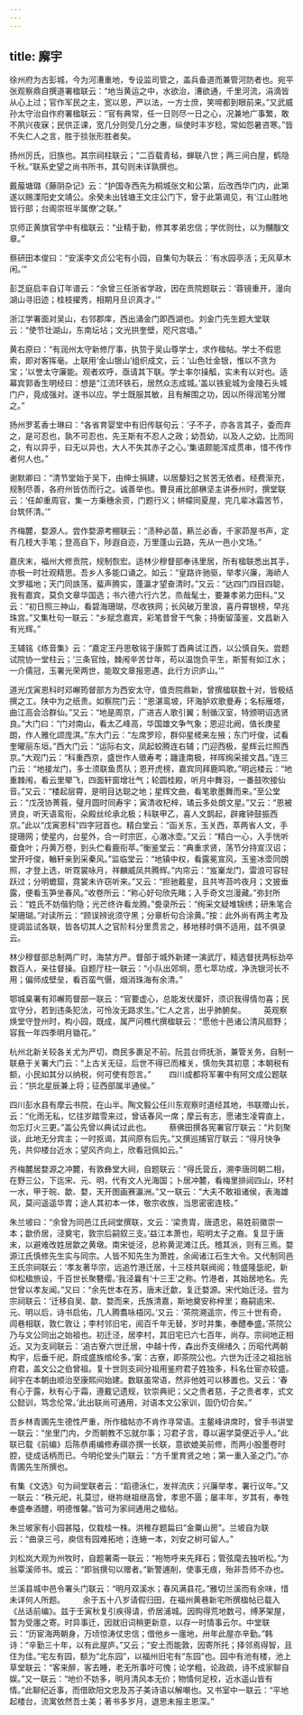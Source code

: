```yaml
---
---
---
```

title: 廨宇
---



徐州府为古彭城，今为河漕重地，专设监司管之，盖兵备道而兼管河防者也。宛平张观察鼎自撰道署楹联云：“地当黄运之中，水欲治，漕欲通，千里河流，涓滴皆从心上过；官作军民之主，宽以恩，严以法，一方士庶，笑啼都到眼前来。”又武威孙太守治自作府署楹联云：“官有典常，任一日则尽一日之心，况兼地广事繁，敢不夙兴夜寐；民供正课，宽几分则受几分之惠，纵使时丰岁稔，常如怨暑咨寒。”皆不失仁人之言，胜于掞张形胜者矣。

扬州厉氏，旧族也。其宗祠柱联云；“二百载青毡，蝉联八世；两三间白屋，鹤隐千秋。”联系史望之尚书所书，其句则未详孰撰也。

戴菔塘璐《藤阴杂记》云：“护国寺西先为桐城张文和公第，后改西华门内，此第遂以赐溧阳史文靖公。余癸未出钱塘王文庄公门下，曾于此第谒见，有‘江山胜地皆行部；台阁崇班半属僚’之联。”

京师正黄旗官学中有楹联云：“业精于勤，修其孝弟忠信；学优则仕，以为黼黻文章。”

蔡研田本俊曰：“安溪李文贞公宅有小园，自集句为联云：‘有水园亭活；无风草木闲。’”

彭芝庭启丰自订年谱云：“余曾三任浙省学政，因在贡院题联云：‘蓉镜重开，漫向湖山寻旧迹；桂枝擢秀，相期月旦识真才。’”

浙江学署面对吴山，右邻郡庠，西出涌金门即西湖也。刘金门先生题大堂联云：“使节壮湖山，东南坛坫；文光拱奎壁，咫尺宫墙。”

黄右原曰：“有润州太守新修厅事，执贽于吴山尊学士，求作楹帖。学士不假思索，即对客挥毫。上联用‘金山银山’组织成文，云：‘山色壮金银，惟以不贪为宝；’以誉太守廉能。观者欢呼，亟请其下联。学士率尔操觚，实未有以对也。适幕宾郭香生明经曰：想是“江流环铁石，居然众志成城。’盖以铁瓮城为金陵石头城门户，竟成强对。遂书以应。学士既服其敏，且有解围之功，因以所得润笔分赠之。”

扬州罗茗香士琳曰：“各省育婴堂中有旧传联句云：‘子不子，亦各言其子，委而弃之，是可忍也，孰不可忍也，先王斯有不忍人之政；幼吾幼，以及人之幼，比而同之，有以异乎，曰无以异也，大人不失其赤子之心。’集语颇能浑成贯串，惜不传作者何人也。”

谢默卿曰：“清节堂始于吴下，由绅士捐建，以居嫠妇之贫苦无依者。经费渐充，规制尽善，各府州皆仿而行之。诚善举也。曹艮甫比部楙坚主讲泰州时，撰堂联云：‘任卹重周官，集一方秉穗余资，门题行义；帡幪同夏屋，完几辈冰霜苦节，台筑怀清。’”

齐梅麓，婺源人。尝作婺源考棚联云：“渍种必苗，爇兰必香，千家茆屋书声，定有几枝大手笔；登高自下，陟遐自迩，万里蓬山云路，先从一邑小文场。”

嘉庆末，福州大修贡院，规制恢宏。适林少穆督部奉讳里居，所有楹联悉出其手，亦极一时壮观精思。吾乡人多能口诵之。如云：“皇路许驰驱，举孝兴廉，海峤人文罗福地；天门同詄荡，蜚声腾实，蓬瀛才望奋清时。”又云：“达四门四目四聪，我有嘉宾，莫负文章华国选；书六德六行六艺，烝哉髦士，要兼孝弟力田科。”又云：“初日照三神山，看碧海珊瑚，尽收铁网；长风破万里浪，喜丹霄银榜，早兆珠宫。”又集杜句一联云：“乡赋念嘉宾，彩笔昔曾干气象；持衡留藻鉴，文昌新入有光辉。”

王辅铭《练音集》云：“嘉定王丹思敬铭于康熙丁酉典试江西，以公慎自矢。尝题试院协一堂柱云；‘三条官烛，棘闱辛苦廿年，苟以温饱负平生，斯誓有如江水；一介儒冠，玉署光荣两世，能取文章报恩遇，此行方识庐山。’”

道光戊寅恩科时邓嶰筠督部方为西安太守，值贡院鼎新，曾撰楹联数十对，皆极结撰之工。陕中为之纸贵。如察院门云：“恩湛鸾坡，环海胪欢歌曼寿；名标雁塔，曲江高会洽群仙。”又云：“地是周京，广进吉人歌引翼；制循汉室，特颁明诏选贤良。”大门曰：“门对南山，看太乙峰高，华国雄文争气象；恩迎北阙，值长庚星朗，作人雅化颂庞淇。”东大门云：“左席罗珍，群仰星槎来左掖；东门吁俊，试看奎曜丽东垣。”西大门云：“运际右文，凤起蛟腾连右辅；门迎西极，星辉云烂照西京。”大观门云：“科重西京，盛世作人徵寿考；躔逢南极，祥晖绚采接文昌。”连三门云：“地接龙门，多士须联鱼贯队；恩开虎榜，嘉宾同拜鹿鸣歌。”明远楼云：“地重棘闱，看云里翚飞，四面轩窗增壮气；轮圆桂殿，听月中舞羽，一番鼓吹接仙音。”又云：“楼起层霄，是明目达聪之地；星辉文曲，看笔歌墨舞而来。”至公堂云：“戊茂协菁莪，璧月圆时同寿宇；寅清收杞梓，璚云多处朗文星。”又云：“恩被贤良，听天语鸾衔，朵殿丝纶承北极；科联甲乙，喜人文鹊起，辟雍钟鼓振西京。”此以“戊寅恩科”四字冠首也。精白堂云：“函关东，玉关西，萃两省人文，手提珊网；使星内，台星外，合一时宗匠，心澈冰壶。”又云：“精白一心，入手恍听蚕食叶；丹黄万卷，到头伫看鹿衔苹。”衡鉴堂云：“典重求贤，荡节分持宣汉诏；堂开吁俊，輶轩亲到采秦风。”监临堂云：“地镇中权，看露冕宣风，玉鉴冰壶同朗照，才登上选，听霓裳咏月，祥麟威凤共腾辉。”内帘云：“岌嶪龙门，雷浪可容轻跃过；分明蟾窟，霓裳未许窃听来。”又云：“担驰戴星，且共岑苔吟夜月；文披垂露，便看玉笋坐春风。”收卷所云：“称心好句欣先睹；入手奇文岂漫藏。”弥封所云：“姓氏不妨偕豹隐；光芒终许看龙腾。”誊录所云：“绚采文疑堆锦绣；研朱笔合架珊瑚。”对读所云：“顾误辨讹须守黑；分章析句合涂黄。”按：此外尚有两主考及提调监试各联，皆各切其人之官阶科分里贯言之，移地移时俱不适用，兹不俱录云。

林少穆督部总制两广时，海禁方严。督部于城外新建一演武厅，精选督抚两标劲卒数百人，亲往督操。自题厅柱一联云：“小队出郊坰，愿七萃功成，净洗银河长不用；偏师成壁垒，看百蛮气慑，烟消珠海有余清。”

鄂城臬署有邓嶰筠督部一联云：“官要虚心，总能发伏厘奸，须识我得情勿喜；民宜守分，若到违条犯法，可怜汝无路求生。”仁人之言，出乎肺腑矣。 　　英观察焕堂守登州时，构小园，既成，属严问樵代撰楹联云：“愿他十邑诸公清风扇野；容我一年四季明月锄花。”

杭州北新关较各关尤为严切，商民多裹足不前。阮芸台师抚浙，兼管关务，自制一联悬于关署大门云：“上古关无征，后世不得已而榷关，慎勿失其初意；本朝税有额，小民如其分以纳税，何可使有怨言。” 　　四川成都将军署中有阿文成公题联云：“拱北星辰兼上将；征西部属半通侯。”

四川彭水县有摩云书院，在山半。陶文毅公任川东观察时道经其地，书联赠山长，云：“化雨无私，忆往岁踏雪来过，曾话春风一席；摩云有志，愿诸生凌霄直上，勿忘灯火三更。”盖公先曾以典试过此也。 　　蔡佛田撰各宪署官厅联云：“片刻聚谈，此地无分宾主；一时抠谒，其间原有后先。”又撰巡捕官厅联云：“得月快争先，共仰楼台近水；望风齐向上，欣看冠佩如云。”

齐梅麓居婺源之冲麓，有敦彝堂大祠，自题联云：“得氏营丘，溯李唐同朝二相，在野三公，下迄宋、元、明，代有文人光海国；卜居冲麓，看梅里排闼四山，环村一水，甲于皖、歙、婺，天开图画赛瀛洲。”又一联云：“大夫不敢祖诸侯，表海雄风，莫问遥遥华胄；途人其初本一体，敬宗收族，当思密密连枝。”

朱兰坡曰：“余曾为同邑江氏祠堂撰联，文云：‘梁贵胄，唐遗忠，易姓前徽崇一本；歙侨居，泾奠宅，敦宗后嗣叙三支。’益江本萧也，昭明太子之裔。复显于唐末，以避难改姓居歙之黄墩。南宋徙泾，总称黄泥滩江氏。稽其派，则有三焉。婺源江氏慎修先生实与同宗。人皆不知先生为萧姓，余闻诸江石生大令。又代制同邑王氏宗祠联云：‘孝友著华宗，远追竹港迁居，十三枝共联阀阅；牲盛隆毖祀，新仰松楹旅设，千百世长聚簪缨。’我泾曩有‘十三王’之称。竹港者，其始居地名。先世曾以孝友闻。”又曰：“余先世本在苏，唐末迁歙，复迁婺源。宋代始迁泾。尝为宗祠联云：‘迁移自吴、歙、婺而来，氏族清嘉，斯地奠安称梓里；裔嗣逾宋、元、明以后，诗书启佑，几人腾翥咏梧冈。’又云：‘茶院溯遥宗，传三十世有奇，闾巷相联，敦仁敦让；李村邻旧宅，阅百千年无替，岁时并集，奉醴奉盛。’茶院公乃与文公同出之始祖也。初迁泾，居李村，其旧宅已六七百年，尚存。宗祠地正相近。又为支祠联云：‘追古寮六世迁居，中越十传，森出乔支绵绪久；历昭代两朝构宇，后垂千祀，蔚成盛族绾纶多。’案：古寮，即茶院公也。六世为迁泾之祖拙翁府君，盖文公之伯曾祖。复十世则支祠分祖用鉴府君子姓独多，科名仕宦亦较盛。祠宇在本朝由顺治至康熙间始建。数联虽常语，然非他姓可以移置也。又云：‘春有心于露，秋有心于霜，遵戴记遗规，钦崇典祀；父之贵者慈，子之贵者孝，式文公懿训，笃念伦常。’此出联尚可通用，对语本文公家训，固仍切合矣。”

吾乡林青圃先生德性严重，所作楹帖亦不肯作寻常语。主鳌峰讲席时，曾手书讲堂一联云：“坐里门内，夕而朝教不忘就尔事；习君子言，尊以遍学莫便近乎人。”此联已载《前编》后陈恭甫编修寿祺亦撰一长联，意欲媲美前修，而两小股墨卷时腔，徒成话柄而已。今明伦堂头门联云：“方千里育贤之地；第一重入圣之门。”亦青圃先生所撰也。

有集《文选》句为祠堂联者云：“蹈德泳仁，发祥流庆；兴廉举孝，署行议年。”又一联云：“秩元祀，礼莫愆，继祢继祖继高曾，孝思不匮；屡丰年，岁其有，奉牲奉盛奉酒醴，明德惟馨。”皆可为家祠通用之楹帖。

朱兰坡家有小园甚隘，仅栽桂一株。洪稚存题扁曰“金粟山房”。兰坡自为联云：“曲录三弓，庾信有园难拓地；连蜷一本，刘安之树可留人。”

刘松岚大观为州牧时，自题署斋一联云：“袍笏呼来先拜石；管弦麾去独听松。”为翁覃溪师书。或云：“即翁撰句以赠者。”新警逋削，使事无痕，殆非吾师不办也。

兰溪县城中邑令署头门联云：“明月双溪水；春风满县花。”雅切兰溪而有余味，惜未详何人所题。 　　余于五十八岁请假归田，在福州黄巷新宅所撰楹帖已载入《丛话前编》。兹于壬寅秋复引疾得请，侨居浦城。因购得荒地数弓，缚茅架屋，暂为受廛之寄。时异事迁，因就旧词稍更新意，以存一时情事云尔。中堂联云：“历宦海两朝身，万顷惊涛仗忠信；借他乡一廛地，卅年此屋亦辛勤。”韩诗：“辛勤三十年，以有此屋庐。”又云；“安土而能敦，因寄所托；择邻焉得智，且住为佳。”宅左有园，额为“北东园”，以福州旧宅有“东园”也。园中有池有楼，池上草堂联云：“客来醉，客去睡，老无所事吁可愧；论学粗，论政疏，诗不成家聊自娱。”又一联云：“地价不妨多，明月清风本无价；物情何足校，近水遥山皆有情。”此聊纪近事，而借欧阳文忠及苏子美诗语以解嘲也。又书室中一联云：“平地起楼台，流寓依然吾土美；著书多岁月，退思未报主恩深。”